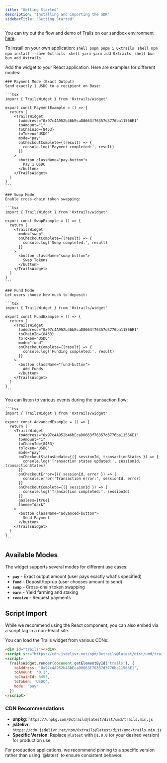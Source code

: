 ```yaml
---
title: "Getting Started"
description: "Installing and importing the SDK"
sidebarTitle: "Getting Started"
---
```


You can try out the flow and demo of Trails on our sandbox environment [here](https://demo.trails.build/widget). 

To install on your own application:
<Steps>
  <Step title="Install the SDK">
    <CodeGroup>
    ```shell pnpm
    pnpm i 0xtrails
    ```
    ```shell npm
    npm install --save 0xtrails
    ```
    ```shell yarn
    yarn add 0xtrails
    ```
    ```shell bun
    bun add 0xtrails
    ```
    </CodeGroup>
  </Step>
  
  <Step title="Import and Use the Widget">
    Add the widget to your React application. Here are examples for different modes:

    ### Payment Mode (Exact Output)
    Send exactly 1 USDC to a recipient on Base:

    ```tsx
    import { TrailsWidget } from '0xtrails/widget'

    export const PaymentExample = () => {
      return (
        <TrailsWidget
          toAddress="0x97c4A952b46bEcaD0663f76357d3776ba11566E1"
          toAmount="1" 
          toChainId={8453}
          toToken="USDC"
          mode="pay"
          onCheckoutComplete={(result) => {
            console.log('Payment completed:', result)
          }}
        >
          <button className="pay-button">
            Pay 1 USDC
          </button>
        </TrailsWidget>
      )
    }
    ```

    ### Swap Mode
    Enable cross-chain token swapping:

    ```tsx
    import { TrailsWidget } from '0xtrails/widget'

    export const SwapExample = () => {
      return (
        <TrailsWidget
          mode="swap"
          onCheckoutComplete={(result) => {
            console.log('Swap completed:', result)
          }}
        >
          <button className="swap-button">
            Swap Tokens
          </button>
        </TrailsWidget>
      )
    }
    ```

    ### Fund Mode
    Let users choose how much to deposit:

    ```tsx
    import { TrailsWidget } from '0xtrails/widget'

    export const FundExample = () => {
      return (
        <TrailsWidget
          toAddress="0x97c4A952b46bEcaD0663f76357d3776ba11566E1"
          toChainId={8453}
          toToken="USDC"
          mode="fund"
          onCheckoutComplete={(result) => {
            console.log('Funding completed:', result)
          }}
        >
          <button className="fund-button">
            Add Funds
          </button>
        </TrailsWidget>
      )
    }
    ```
  </Step>

  <Step title="Handle Events (Optional)">
    You can listen to various events during the transaction flow:

    ```tsx
    import { TrailsWidget } from '0xtrails/widget'

    export const AdvancedExample = () => {
      return (
        <TrailsWidget
          toAddress="0x97c4A952b46bEcaD0663f76357d3776ba11566E1"
          toAmount="1"
          toChainId={8453}
          toToken="USDC"
          mode="pay"
          onCheckoutStatusUpdate={({ sessionId, transactionStates }) => {
            console.log('Transaction states updated:', sessionId, transactionStates)
          }}
          onCheckoutError={({ sessionId, error }) => {
            console.error('Transaction error:', sessionId, error)
          }}
          onCheckoutComplete={({ sessionId }) => {
            console.log('Transaction completed:', sessionId)
          }}
          gasless={true}
          theme="dark"
        >
          <button className="advanced-button">
            Send Payment
          </button>
        </TrailsWidget>
      )
    }
    ```
  </Step>
</Steps>

## Available Modes

The widget supports several modes for different use cases:

- **`pay`** - Exact output amount (user pays exactly what's specified)
- **`fund`** - Deposit/top-up (user chooses amount to send)
- **`swap`** - Cross-chain token swapping
- **`earn`** - Yield farming and staking
- **`receive`** - Request payments

## Script Import

While we recommend using the React component, you can also embed via a script tag in a non-React site.

You can load the Trails widget from various CDNs:

```html
<div id="trails"></div>
<script src="https://cdn.jsdelivr.net/npm/0xtrails@latest/dist/umd/trails.min.js"></script>
<script>
  TrailsWidget.render(document.getElementById('trails'), {
    toAddress: '0x97c4A952b46bEcaD0663f76357d3776ba11566E1',
    toAmount: '0.1',
    toChainId: 8453,
    toToken: 'USDC',
    mode: 'pay'
  })
</script>
```

### CDN Recommendations

- **unpkg**: `https://unpkg.com/0xtrails@latest/dist/umd/trails.min.js`
- **jsDelivr**: `https://cdn.jsdelivr.net/npm/0xtrails@latest/dist/umd/trails.min.js`
- **Specific Version**: Replace `@latest` with `@1.0.0` (or your desired version) for production use

<Note>
For production applications, we recommend pinning to a specific version rather than using `@latest` to ensure consistent behavior.
</Note>
